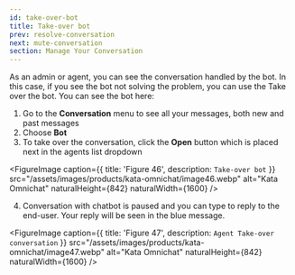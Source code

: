 ```yaml
---
id: take-over-bot
title: Take-over bot
prev: resolve-conversation
next: mute-conversation
section: Manage Your Conversation
---
```


As an admin or agent, you can see the conversation handled by the bot. In this case, if you see the bot not solving the problem, you can use the Take over the bot. You can see the bot here:

1. Go to the **Conversation** menu to see all your messages, both new and past messages
2. Choose **Bot**
3. To take over the conversation, click the **Open** button which is placed next in the agents list dropdown

<FigureImage
  caption={{ title: 'Figure 46', description: `Take-over bot` }}
  src="/assets/images/products/kata-omnichat/image46.webp"
  alt="Kata Omnichat"
  naturalHeight={842}
  naturalWidth={1600}
/>

4. Conversation with chatbot is paused and you can type to reply to the end-user. Your reply will be seen in the blue message.

<FigureImage
  caption={{ title: 'Figure 47', description: `Agent Take-over conversation` }}
  src="/assets/images/products/kata-omnichat/image47.webp"
  alt="Kata Omnichat"
  naturalHeight={842}
  naturalWidth={1600}
/>
